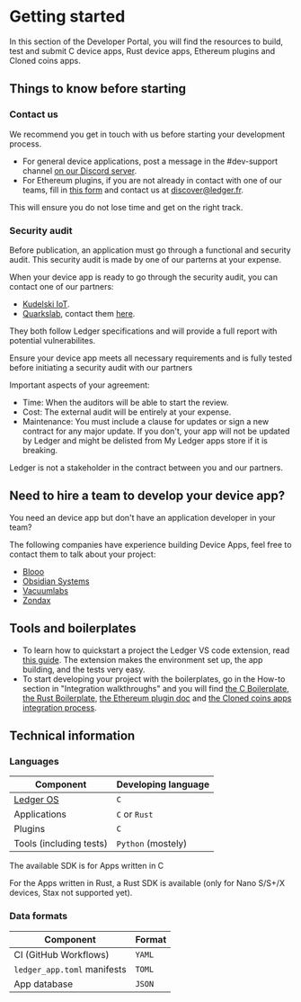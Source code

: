 
# Getting started

In this section of the Developer Portal, you will find the resources to build, test and submit C device apps, Rust device apps, Ethereum plugins and Cloned coins apps. 

## Things to know before starting

### Contact us 

We recommend you get in touch with us before starting your development process.
  - For general device applications, post a message in the #dev-support channel [on our Discord server](https://discord.gg/Ledger).
  - For Ethereum plugins, if you are not already in contact with one of our teams, fill in [this form](https://docs.google.com/forms/d/e/1FAIpQLSd2e4BAfuZJOUYKhqcxMvMGNY12ShZ-UG5Lu0Se8AIVdlu2lA/viewform) and contact us at discover@ledger.fr.

This will ensure you do not lose time and get on the right track.


### Security audit

Before publication, an application must go through a functional and security audit. This security audit is made by one of our parterns at your expense.

When your device app is ready to go through the security audit, you can contact one of our partners:

- [Kudelski IoT]( https://www.kudelski-iot.com/services-and-systems/ledger-security-audit).
- [Quarkslab](https://www.quarkslab.com/), contact them [here](mailto:qb_ledger@quarkslab.com).

They both follow Ledger specifications and will provide a full report with potential vulnerabilites.

<Callout type="info" emoji="ℹ️">
  Ensure your device app meets all necessary requirements and is fully tested before initiating a security audit with our partners
</Callout>

Important aspects of your agreement:
- Time: When the auditors will be able to start the review.
- Cost: The external audit will be entirely at your expense.
- Maintenance: You must include a clause for updates or sign a new contract for any major update. If you don't, your app will not be updated by Ledger and might be delisted from My Ledger apps store if it is breaking.

<Callout type="info" emoji="ℹ️">
  Ledger is not a stakeholder in the contract between you and our partners.
</Callout>

## Need to hire a team to develop your device app?

You need an device app but don't have an application developer in your team?

The following companies have experience building Device Apps, feel free to contact them to talk about your project:
- [Blooo](https://blooo.io/en/ledger-wallet-integration/)
- [Obsidian Systems](https://obsidian.systems/)
- [Vacuumlabs](https://vacuumlabs.com/ledger )
- [Zondax](https://zondax.ch/)

## Tools and boilerplates

- To learn how to quickstart a project the Ledger VS code extension, read [this guide](./beginner/vscode-extension). The extension makes the environment set up, the app building, and the tests very easy.
- To start developing your project with the boilerplates, go in the How-to section in "Integration walkthroughs" and you will find [the C Boilerplate](./integration/how-to/c-boilerplate), [the Rust Boilerplate](./integration/how-to/rust-boilerplate), [the Ethereum plugin doc](./integration/how-to/plugin) and [the Cloned coins apps integration process](./integration/how-to/clone).


## Technical information

### Languages

| Component               | Developing language |
| ----------------------- | ------------------- |
| [Ledger OS](./explanation/ledger-os/introduction) | `C` |
| Applications            | `C` or `Rust`       |
| Plugins                 | `C`                 |
| Tools (including tests) | `Python` (mostely)  |

The available SDK is for Apps written in C

For the Apps written in Rust, a Rust SDK is available (only for Nano S/S+/X devices, Stax not supported yet).

### Data formats

| Component                   | Format   |
| --------------------------- | -------- |
| CI (GitHub Workflows)       | `YAML`   |
| `ledger_app.toml` manifests | `TOML`   |
| App database                | `JSON`   |





